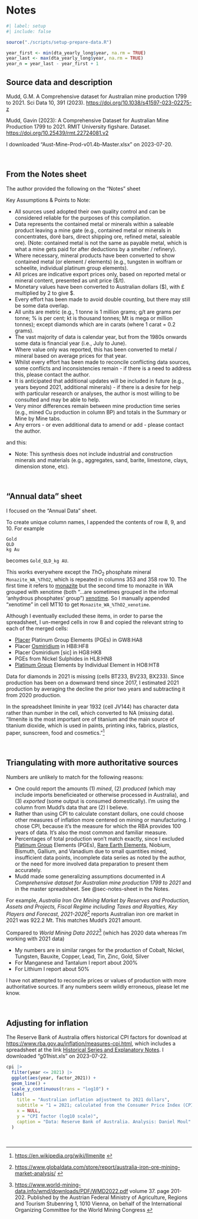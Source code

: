 # Notes {.unnumbered}

```r
#| label: setup
#| include: false

source("./scripts/setup-prepare-data.R")

year_first <- min(dta_yearly_long$year, na.rm = TRUE)
year_last <- max(dta_yearly_long$year, na.rm = TRUE)
year_n = year_last - year_first + 1

```

## Source data and description 

Mudd, G.M. A Comprehensive dataset for Australian mine production 1799 to 2021. Sci Data 10, 391 (2023). <https://doi.org/10.1038/s41597-023-02275-z>

Mudd, Gavin (2023): A Comprehensive Dataset for Australian Mine Production 1799 to 2021. RMIT University figshare. Dataset. <https://doi.org/10.25439/rmt.22724081.v2>

I downloaded "Aust-Mine-Prod-v01.4b-Master.xlsx" on 2023-07-20.

<br>

## From the Notes sheet {#sec-notes-sheet}

The author provided the following on the "Notes" sheet

Key Assumptions & Points to Note:

* All sources used adopted their own quality control and can be considered reliable for the purposes of this compilation.
* Data represents the contained metal or minerals within a saleable product leaving a mine gate (e.g., contained metal or minerals in concentrates, doré bars, direct shipping ore, refined metal, saleable ore). (Note: contained metal is not the same as payable metal, which is what a mine gets paid for after deductions by a smelter / refinery).
* Where necessary, mineral products have been converted to show contained metal (or element / elements) (e.g., tungsten in wolfram or scheelite, individual platinum group elements).
* All prices are indicative export prices only, based on reported metal or mineral content, presented as unit price ($/t).
* Monetary values have been converted to Australian dollars ($), with £ multiplied by 2 to give $.
* Every effort has been made to avoid double counting, but there may still be some data overlap.
* All units are metric (e.g., 1 tonne is 1 million grams; g/t are grams per tonne; % is per cent; kt is thousand tonnes; Mt is mega or million tonnes); except diamonds which are in carats (where 1 carat = 0.2 grams).
* The vast majority of data is calendar year, but from the 1980s onwards some data is financial year (i.e., July to June).
* Where value only was reported, this has been converted to metal / mineral based on average prices for that year.
* Whilst every effort has been made to reconcile conflicting data sources, some conflicts and inconsistencies remain - if there is a need to address this, please contact the author.
* It is anticipated that additional updates will be included in future (e.g., years beyond 2021, additional minerals) - if there is a desire for help with particular research or analyses, the author is most willing to be consulted and may be able to help.
* Very minor differences remain between mine production time series (e.g., mined Cu production in column BP) and totals in the Summary or Mine by Mine tabs.
* Any errors - or even additional data to amend or add - please contact the author.

and this:

* Note: This synthesis does not include industrial and construction minerals and materials (e.g., aggregates, sand, barite, limestone, clays, dimension stone, etc).

<br>

## "Annual data" sheet

I focused on the "Annual Data" sheet.

To create unique column names, I appended the contents of row 8, 9, and 10. For example

```
Gold
QLD
kg Au
```

becomes `Gold_QLD_kg AU`.

This works everywhere except the $ThO_2$ phosphate mineral `Monazite_WA_%ThO2`, which is repeated in columns 353 and 358 row 10. The first time it refers to [monazite](https://en.wikipedia.org/wiki/Monazite) but the second time to monazite in WA grouped with xenotime (both "...are sometimes grouped in the informal 'anhydrous phosphates' group") [xenotime](https://en.wikipedia.org/wiki/Xenotime). So I manually appended "xenotime" in cell MT10 to get `Monazite_WA_%ThO2_xenotime`.

Although I eventually excluded these items, in order to parse the spreadsheet, I un-merged cells in row 8 and copied the relevant string to each of the merged cells:

* [Placer](https://en.wikipedia.org/wiki/Placer_deposit) Platinum Group Elements (PGEs) in GW8:HA8
* Placer [Osmiridium](https://en.wikipedia.org/wiki/Osmiridium) in HB8:HF8
* Placer Osmiridium [sic] in HG8:HK8
* PGEs from Nickel Sulphides in HL8:HN8
* [Platinum Group](https://en.wikipedia.org/wiki/Platinum_group) Elements by Individual Element in HO8:HT8

Data for diamonds in 2021 is missing (cells BT233, BV233, BX233). Since production has been on a downward trend since 2017, I estimated 2021 production by averaging the decline the prior two years and subtracting it from 2020 production.

In the spreadsheet Ilminite in year 1932 (cell JV144) has character data rather than number in the cell, which converted to NA (missing data). "Ilmenite is the most important ore of titanium and the main source of titanium dioxide, which is used in paints, printing inks, fabrics, plastics, paper, sunscreen, food and cosmetics."^[<https://en.wikipedia.org/wiki/Ilmenite> ]

<br>

## Triangulating with more authoritative sources {#sec-triangulating}

Numbers are unlikely to match for the following reasons:

* One could report the amounts (1) *mined*, (2) *produced* (which may include imports beneficieated or otherwise processed in Australia), and (3) *exported* (some output is consumed domestically). I'm using the column from Mudd's data that are (2) I believe.
* Rather than using CPI to calculate constant dollars, one could choose other measures of inflation more centered on mining or manufacturing. I chose CPI, because it's the measure for which the RBA provides 100 years of data. It's also the most common and familiar measure.
* Percentages of total production won't match exactly, since I excluded [Platinum Group](https://en.wikipedia.org/wiki/Platinum_group) Elements (PGEs), [Rare Earth Elements](https://en.wikipedia.org/wiki/Rare-earth_element), Niobium, Bismuth, Gallium, and Vanadium due to small quantities mined, insufficient data points, incomplete data series as noted by the author, or the need for more involved data preparation to present them accurately.
* Mudd made some generalizing assumptions documented in *A Comprehensive dataset for Australian mine production 1799 to 2021* and in the master spreadsheet. See @sec-notes-sheet in the Notes.

For example, *Australia Iron Ore Mining Market by Reserves and Production, Assets and Projects, Fiscal Regime including Taxes and Royalties, Key Players and Forecast, 2021-2026*^[<https://www.globaldata.com/store/report/australia-iron-ore-mining-market-analysis/> ] reports Australian iron ore market in 2021 was 922.2 Mt. This matches Mudd's 2021 amount.

Compared to *World Mining Data 2022*^[<https://www.world-mining-data.info/wmd/downloads/PDF/WMD2022.pdf> volume 37. page 201-202. Published by the Austrian Federal Ministry of Agriculture, Regions and Tourism Stubenring 1, 1010 Vienna, on behalf of the International Organizing Committee for the World Mining Congress ] (which has 2020 data whereas I'm working with 2021 data)

-   My numbers are in similar ranges for the production of Cobalt, Nickel, Tungsten, Bauxite, Copper, Lead, Tin, Zinc, Gold, Silver
-   For Manganese and Tantalum I report about 200%
-   For Lithium I report about 50%

I have not attempted to reconcile prices or values of production with more authoritative sources. If any numbers seem wildly erroneous, please let me know.

<br>

## Adjusting for inflation

The Reserve Bank of Australia offers historical CPI factors for download at <https://www.rba.gov.au/inflation/measures-cpi.html>, which includes a spreadsheet at the link [Historical Series and Explanatory Notes](https://www.rba.gov.au/statistics/tables/xls/g01hist.xls?v=2023-07-22-13-19-07). I downloaded "g01hist.xls" on 2023-07-22.

```r
cpi |>
  filter(year <= 2021) |>
  ggplot(aes(year, factor_2021)) +
  geom_line() +
  scale_y_continuous(trans = "log10") +
  labs(
    title = "Australian inflation adjustment to 2021 dollars",
    subtitle = "1 = 2021; calculated from the Consumer Price Index (CPI)",
    x = NULL,
    y = "CPI factor (log10 scale)",
    caption = "Data: Reserve Bank of Australia. Analysis: Daniel Moul"
  )

```

<br>
